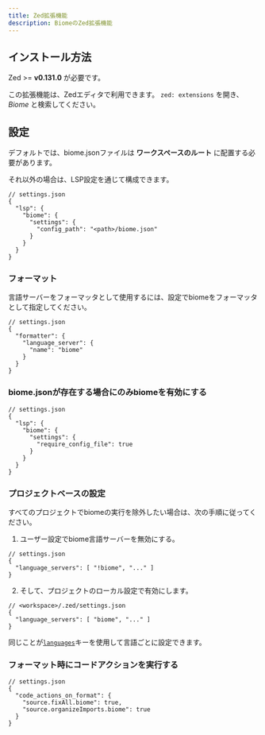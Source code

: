 ```yaml
---
title: Zed拡張機能
description: BiomeのZed拡張機能
---
```


## インストール方法

Zed >= **v0.131.0** が必要です。

この拡張機能は、Zedエディタで利用できます。 `zed: extensions` を開き、 _Biome_ と検索してください。

## 設定

デフォルトでは、biome.jsonファイルは **ワークスペースのルート** に配置する必要があります。

それ以外の場合は、LSP設定を通じて構成できます。


```jsonc
// settings.json
{
  "lsp": {
    "biome": {
      "settings": {
        "config_path": "<path>/biome.json"
      }
    }
  }
}
```

### フォーマット

言語サーバーをフォーマッタとして使用するには、設定でbiomeをフォーマッタとして指定してください。

```jsonc
// settings.json
{
  "formatter": {
    "language_server": {
      "name": "biome"
    }
  }
}
```

### biome.jsonが存在する場合にのみbiomeを有効にする

```jsonc
// settings.json
{
  "lsp": {
    "biome": {
      "settings": {
        "require_config_file": true
      }
    }
  }
}
```

### プロジェクトベースの設定

すべてのプロジェクトでbiomeの実行を除外したい場合は、次の手順に従ってください。

1. ユーザー設定でbiome言語サーバーを無効にする。

```jsonc
// settings.json
{
  "language_servers": [ "!biome", "..." ]
}
```

2. そして、プロジェクトのローカル設定で有効にします。

```jsonc
// <workspace>/.zed/settings.json
{
  "language_servers": [ "biome", "..." ]
}
```

同じことが[`languages`](https://zed.dev/docs/configuring-zed#languages)キーを使用して言語ごとに設定できます。

### フォーマット時にコードアクションを実行する

```jsonc
// settings.json
{
  "code_actions_on_format": {
    "source.fixAll.biome": true,
    "source.organizeImports.biome": true
  }
}
```

